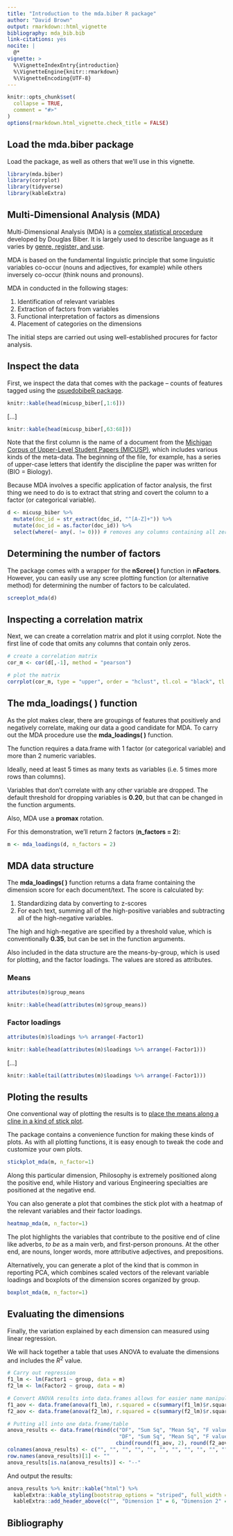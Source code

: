 ```yaml
---
title: "Introduction to the mda.biber R package"
author: "David Brown"
output: rmarkdown::html_vignette
bibliography: mda_bib.bib
link-citations: yes
nocite: |
  @*
vignette: >
  %\VignetteIndexEntry{introduction}
  %\VignetteEngine{knitr::rmarkdown}
  %\VignetteEncoding{UTF-8}
---
```


```r
knitr::opts_chunk$set(
  collapse = TRUE,
  comment = "#>"
)
options(rmarkdown.html_vignette.check_title = FALSE)
```

## Load the mda.biber package

Load the package, as well as others that we'll use in this vignette.

```r
library(mda.biber)
library(corrplot)
library(tidyverse)
library(kableExtra)
```

## Multi-Dimensional Analysis (MDA)

Multi-Dimensional Analysis (MDA) is a [complex statistical procedure](https://www.uni-bamberg.de/fileadmin/eng-ling/fs/Chapter_21/Index.html?Multidimensionalanalysis.html) developed by Douglas Biber. It is largely used to describe language as it varies by [genre, register, and use](https://www.uni-bamberg.de/fileadmin/eng-ling/fs/Chapter_21/Index.html?21Summary.html).

MDA is based on the fundamental linguistic principle that some linguistic variables co-occur (nouns and adjectives, for example) while others inversely co-occur (think nouns and pronouns).

MDA in conducted in the following stages:

1. Identification of relevant variables
1. Extraction of factors from variables
1. Functional interpretation of factors as dimensions
1. Placement of categories on the dimensions

The initial steps are carried out using well-established procures for factor analysis.

## Inspect the data

First, we inspect the data that comes with the package -- counts of features tagged using the [psuedobibeR package](https://github.com/browndw/pseudobibeR).

```r
knitr::kable(head(micusp_biber[,1:6]))
```

[...]

```r
knitr::kable(head(micusp_biber[,63:68]))
```

Note that the first column is the name of a document from the [Michigan Corpus of Upper-Level Student Papers (MICUSP)](https://elicorpora.info/), which includes various kinds of the meta-data. The beginning of the file, for example, has a series of upper-case letters that identify the discipline the paper was written for (BIO = Biology).

Because MDA involves a specific application of factor analysis, the first thing we need to do is to extract that string and covert the column to a factor (or categorical variable).

```r
d <- micusp_biber %>%
  mutate(doc_id = str_extract(doc_id, "^[A-Z]+")) %>%
  mutate(doc_id = as.factor(doc_id)) %>%
  select(where(~ any(. != 0))) # removes any columns containing all zeros as required for corrplot
```

## Determining the number of factors

The package comes with a wrapper for the **nScree( )** function in **nFactors**. However, you can easily use any scree plotting function (or alternative method) for determining the number of factors to be calculated.

```r
screeplot_mda(d)
```

## Inspecting a correlation matrix

Next, we can create a correlation matrix and plot it using corrplot. Note the first line of code that omits any columns that contain only zeros.

```r

# create a correlation matrix
cor_m <- cor(d[,-1], method = "pearson")

# plot the matrix
corrplot(cor_m, type = "upper", order = "hclust", tl.col = "black", tl.srt = 45, diag = F, tl.cex = 0.5)
```

## The **mda_loadings( )** function

As the plot makes clear, there are groupings of features that positively and negatively correlate, making our data a good candidate for MDA. To carry out the MDA procedure use the **mda_loadings( )** function.

The function requires a data.frame with 1 factor (or categorical variable) and more than 2 numeric variables.

Ideally, need at least 5 times as many texts as variables (i.e. 5 times more rows than columns).

Variables that don't correlate with any other variable are dropped. The default threshold for dropping variables is **0.20**, but that can be changed in the function arguments.

Also, MDA use a **promax** rotation.

For this demonstration, we'll return 2 factors (**n_factors = 2**):

```r
m <- mda_loadings(d, n_factors = 2)
```

## MDA data structure

The **mda_loadings( )** function returns a data frame containing the dimension score for each document/text. The score is calculated by:

1. Standardizing data by converting to z-scores
1. For each text, summing all of the high-positive variables and subtracting all of the high-negative variables.

The high and high-negative are specified by a threshold value, which is conventionally **0.35**, but can be set in the function arguments.

Also included in the data structure are the means-by-group, which is used for plotting, and the factor loadings. The values are stored as attributes.

### Means

```r
attributes(m)$group_means
```

```r
knitr::kable(head(attributes(m)$group_means))
```

### Factor loadings

```r
attributes(m)$loadings %>% arrange(-Factor1)
```

```r
knitr::kable(head(attributes(m)$loadings %>% arrange(-Factor1)))
```

[...]

```r
knitr::kable(tail(attributes(m)$loadings %>% arrange(-Factor1)))
```

## Ploting the results

One conventional way of plotting the results is to [place the means along a cline in a kind of stick plot](https://www.uni-bamberg.de/fileadmin/eng-ling/fs/Chapter_21/Index.html?23DimensionsofEnglish.html).

The package contains a convenience function for making these kinds of plots. As with all plotting functions, it is easy enough to tweak the code and customize your own plots.

```r
stickplot_mda(m, n_factor=1)
```

Along this particular dimension, Philosophy is extremely positioned along the positive end, while History and various Engineering specialties are positioned at the negative end.

You can also generate a plot that combines the stick plot with a heatmap of the relevant variables and their factor loadings.

```r
heatmap_mda(m, n_factor=1)
```

The plot highlights the variables that contribute to the positive end of cline like adverbs, *to be* as a main verb, and first-person pronouns. At the other end, are nouns, longer words, more attributive adjectives, and prepositions.

Alternatively, you can generate a plot of the kind that is common in reporting PCA, which combines scaled vectors of the relevant variable loadings and boxplots of the dimension scores organized by group.

```r
boxplot_mda(m, n_factor=1)
```

## Evaluating the dimensions

Finally, the variation explained by each dimension can measured using linear regression.

We will hack together a table that uses ANOVA to evaluate the dimensions and includes the *R*^2^ value. 

```r

# Carry out regression
f1_lm <- lm(Factor1 ~ group, data = m)
f2_lm <- lm(Factor2 ~ group, data = m)

# Convert ANOVA results into data.frames allows for easier name manipulation
f1_aov <- data.frame(anova(f1_lm), r.squared = c(summary(f1_lm)$r.squared*100, NA))
f2_aov <- data.frame(anova(f2_lm), r.squared = c(summary(f2_lm)$r.squared*100, NA))

# Putting all into one data.frame/table
anova_results <- data.frame(rbind(c("DF", "Sum Sq", "Mean Sq", "F value", "Pr(>F)", "*R*^2^", 
                                    "DF", "Sum Sq", "Mean Sq", "F value", "Pr(>F)", "*R*^2^"), 
                                   cbind(round(f1_aov, 2), round(f2_aov, 2)))) 
colnames(anova_results) <- c("", "", "", "", "", "", "", "", "", "", "", "")
row.names(anova_results)[1] <- ""
anova_results[is.na(anova_results)] <- "--"
```

And output the results:

```r
anova_results %>% knitr::kable("html") %>% 
  kableExtra::kable_styling(bootstrap_options = "striped", full_width = F) %>%
  kableExtra::add_header_above(c("", "Dimension 1" = 6, "Dimension 2" = 6))

```




## Bibliography



